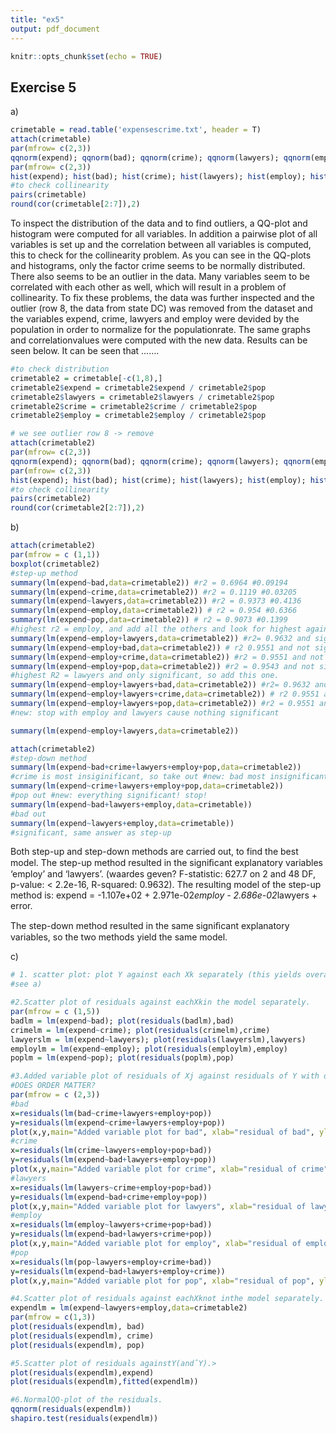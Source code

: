 ```yaml
---
title: "ex5"
output: pdf_document
---
```

\usepackage{newunicodechar}
\newunicodechar{ﬁ}{fi}
\newunicodechar{ﬀ}{ff}
```r
knitr::opts_chunk$set(echo = TRUE)
```

## Exercise 5
a)\newline
```r
crimetable = read.table('expensescrime.txt', header = T)
attach(crimetable)
par(mfrow= c(2,3))
qqnorm(expend); qqnorm(bad); qqnorm(crime); qqnorm(lawyers); qqnorm(employ); qqnorm(pop)
par(mfrow= c(2,3))
hist(expend); hist(bad); hist(crime); hist(lawyers); hist(employ); hist(pop)
#to check collinearity
pairs(crimetable)
round(cor(crimetable[2:7]),2)
```

To inspect the distribution of the data and to find outliers, a QQ-plot and histogram were computed for all variables. In addition a pairwise plot of all variables is set up and the correlation between all variables is computed, this to check for the collinearity problem. As you can see in the QQ-plots and histograms, only the factor crime seems to be normally distributed. There also seems to be an outlier in the data. Many variables seem to be correlated with each other as well, which will result in a problem of collinearity. To fix these problems, the data was further inspected and the outlier (row 8, the data from state DC) was removed from the dataset and the variables expend, crime, lawyers and employ were devided by the population in order to normalize for the populationrate. The same graphs and correlationvalues were computed with the new data. Results can be seen below. It can be seen that .......
```r
#to check distribution
crimetable2 = crimetable[-c(1,8),]
crimetable2$expend = crimetable2$expend / crimetable2$pop
crimetable2$lawyers = crimetable2$lawyers / crimetable2$pop
crimetable2$crime = crimetable2$crime / crimetable2$pop
crimetable2$employ = crimetable2$employ / crimetable2$pop

# we see outlier row 8 -> remove
attach(crimetable2)
par(mfrow= c(2,3))
qqnorm(expend); qqnorm(bad); qqnorm(crime); qqnorm(lawyers); qqnorm(employ); qqnorm(pop)
par(mfrow= c(2,3))
hist(expend); hist(bad); hist(crime); hist(lawyers); hist(employ); hist(pop)
#to check collinearity
pairs(crimetable2)
round(cor(crimetable2[2:7]),2)
```





b)\newline
```r
attach(crimetable2)
par(mfrow = c (1,1))
boxplot(crimetable2)
#step-up method
summary(lm(expend~bad,data=crimetable2)) #r2 = 0.6964 #0.09194 
summary(lm(expend~crime,data=crimetable2)) #r2 = 0.1119 #0.03205
summary(lm(expend~lawyers,data=crimetable2)) #r2 = 0.9373 #0.4136
summary(lm(expend~employ,data=crimetable2)) # r2 = 0.954 #0.6366
summary(lm(expend~pop,data=crimetable2)) # r2 = 0.9073 #0.1399
#highest r2 = employ, and add all the others and look for highest again
summary(lm(expend~employ+lawyers,data=crimetable2)) #r2= 0.9632 and sign.#0.6907 and sign
summary(lm(expend~employ+bad,data=crimetable2)) # r2 0.9551 and not sign. #not sign
summary(lm(expend~employ+crime,data=crimetable2)) #r2 = 0.9551 and not sign.#not sign
summary(lm(expend~employ+pop,data=crimetable2)) #r2 = 0.9543 and not sign.#not sign
#highest R2 = lawyers and only significant, so add this one. 
summary(lm(expend~employ+lawyers+bad,data=crimetable2)) #r2= 0.9632 and sign.#0.6907 and sign
summary(lm(expend~employ+lawyers+crime,data=crimetable2)) # r2 0.9551 and not sign. #not sign
summary(lm(expend~employ+lawyers+pop,data=crimetable2)) #r2 = 0.9551 and not sign.#not sign
#new: stop with employ and lawyers cause nothing significant
```
```r
summary(lm(expend~employ+lawyers,data=crimetable2))
```
```r
attach(crimetable2)
#step-down method
summary(lm(expend~bad+crime+lawyers+employ+pop,data=crimetable2))
#crime is most insiginificant, so take out #new: bad most insignificant
summary(lm(expend~crime+lawyers+employ+pop,data=crimetable2))
#pop out #new: everything significant! stop!
summary(lm(expend~bad+lawyers+employ,data=crimetable))
#bad out
summary(lm(expend~lawyers+employ,data=crimetable))
#significant, same answer as step-up
```

Both step-up and step-down methods are carried out, to find the best model.
The step-up method resulted in the signiﬁcant explanatory variables 'employ' and 'lawyers'.
(waardes geven? F-statistic: 627.7 on 2 and 48 DF,  p-value: < 2.2e-16, R-squared:  0.9632).
The resulting model of the step-up method is: expend = -1.107e+02 + 2.971e-02*employ - 2.686e-02*lawyers + error.

The step-down method resulted in the same signiﬁcant explanatory variables, so the two methods yield the same model.

c)\newline
```r
# 1. scatter plot: plot Y against each Xk separately (this yields overall picture, and shows outlying values)
#see a)
```
```r
#2.Scatter plot of residuals against eachXkin the model separately.
par(mfrow = c (1,5))
badlm = lm(expend~bad); plot(residuals(badlm),bad)
crimelm = lm(expend~crime); plot(residuals(crimelm),crime)
lawyerslm = lm(expend~lawyers); plot(residuals(lawyerslm),lawyers)
employlm = lm(expend~employ); plot(residuals(employlm),employ)
poplm = lm(expend~pop); plot(residuals(poplm),pop)

```

```r
#3.Added variable plot of residuals of Xj against residuals of Y with omitted Xj.
#DOES ORDER MATTER?
par(mfrow = c (2,3))
#bad
x=residuals(lm(bad~crime+lawyers+employ+pop)) 
y=residuals(lm(expend~crime+lawyers+employ+pop)) 
plot(x,y,main="Added variable plot for bad", xlab="residual of bad", ylab="residual of expend")
#crime
x=residuals(lm(crime~lawyers+employ+pop+bad)) 
y=residuals(lm(expend~bad+lawyers+employ+pop)) 
plot(x,y,main="Added variable plot for crime", xlab="residual of crime", ylab="residual of expend")
#lawyers
x=residuals(lm(lawyers~crime+employ+pop+bad)) 
y=residuals(lm(expend~bad+crime+employ+pop)) 
plot(x,y,main="Added variable plot for lawyers", xlab="residual of lawyers", ylab="residual of expend")
#employ
x=residuals(lm(employ~lawyers+crime+pop+bad)) 
y=residuals(lm(expend~bad+lawyers+crime+pop)) 
plot(x,y,main="Added variable plot for employ", xlab="residual of employ", ylab="residual of expend")
#pop
x=residuals(lm(pop~lawyers+employ+crime+bad)) 
y=residuals(lm(expend~bad+lawyers+employ+crime)) 
plot(x,y,main="Added variable plot for pop", xlab="residual of pop", ylab="residual of expend")
```

```r
#4.Scatter plot of residuals against eachXknot inthe model separately. #plot(residuals(bodyfatlm),Triceps)> plot(residuals(bodyfatlm),Midarm)
expendlm = lm(expend~lawyers+employ,data=crimetable2)
par(mfrow = c(1,3))
plot(residuals(expendlm), bad)
plot(residuals(expendlm), crime)
plot(residuals(expendlm), pop)
```
```r
#5.Scatter plot of residuals againstY(andˆY).> 
plot(residuals(expendlm),expend)
plot(residuals(expendlm),fitted(expendlm))
```


```r
#6.NormalQQ-plot of the residuals. 
qqnorm(residuals(expendlm))
shapiro.test(residuals(expendlm))
```

